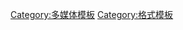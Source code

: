 {{Template category
| description = 本分类下的模板用于生成图像或产生另外的图像呈现方式。
}}

[[Category:多媒体模板|Category:多媒体模板]]
[[Category:格式模板|Category:格式模板]]